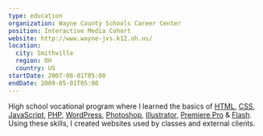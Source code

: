 ```yaml
---
type: education
organization: Wayne County Schools Career Center
position: Interactive Media Cohort
website: http://www.wayne-jvs.k12.oh.us/
location:
  city: Smithville
  region: OH
  country: US
startDate: 2007-08-01T05:00
endDate: 2009-05-01T05:00
---
```

High school vocational program where I learned the basics of
<a href="https://en.wikipedia.org/wiki/HTML5">HTML</a>,
<a href="https://en.wikipedia.org/wiki/Cascading_Style_Sheets">CSS</a>,
<a href="https://en.wikipedia.org/wiki/JavaScript">JavaScript</a>,
<a href="https://php.net/">PHP</a>,
<a href="http://wordpress.org/">WordPress</a>,
<a href="https://en.wikipedia.org/wiki/Adobe_Photoshop">Photoshop</a>,
<a href="https://en.wikipedia.org/wiki/Adobe_Illustrator">Illustrator</a>,
<a href="https://en.wikipedia.org/wiki/Adobe_Premiere_Pro">Premiere Pro</a>
&amp;
<a href="https://en.wikipedia.org/wiki/Adobe_Flash">Flash</a>.
Using these skills, I created websites used by classes and external clients.
